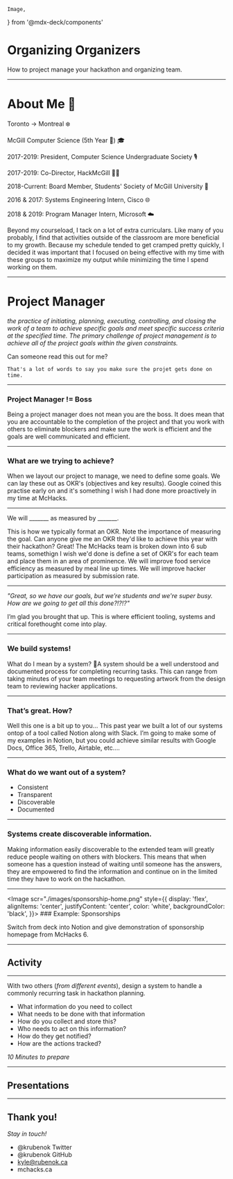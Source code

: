 
    Image,
} from '@mdx-deck/components'

# Organizing Organizers
How to project manage your hackathon and organizing team.

---

# About Me 👋
Toronto -> Montreal ❄️

McGill Computer Science (5th Year 😬) 🎓

2017-2019: President, Computer Science Undergraduate Society 🎙

2017-2019: Co-Director, HackMcGill 👨‍💻

2018-Current: Board Member, Students' Society of McGill University 📕

2016 & 2017: Systems Engineering Intern, Cisco 🌐

2018 & 2019: Program Manager Intern, Microsoft ☁️

<Notes>
Beyond my courseload, I tack on a lot of extra curriculars. Like many of you probably, I find that activities outside of the classroom are more beneficial to my growth.
Because my schedule tended to get cramped pretty quickly, I decided it was important that I focused on being effective with my time with these groups to maximize my output while minimizing the time I spend working on them.
</Notes>

---

# Project Manager

_the practice of initiating, planning, executing, controlling, and closing the work of a team to achieve specific goals and meet specific success criteria at the specified time. The primary challenge of project management is to achieve all of the project goals within the given constraints._

<Notes>
    Can someone read this out for me?
    
    That's a lot of words to say you make sure the projet gets done on time.
</Notes>

---

### Project Manager != Boss

<Notes>
    Being a project manager does not mean you are the boss. It does mean that you are accountable to the completion of the project and that you work with others to eliminate blockers and make sure the work is efficient and the goals are well communicated and efficient. 
</Notes>

---

### What are we trying to achieve?

<Notes>
    When we layout our project to manage, we need to define some goals. We can lay these out as OKR's (objectives and key results). 
    Google coined this practise early on and it's something I wish I had done more proactively in my time at McHacks. 
</Notes>

---

We will _______ as measured by _______.

<Notes>
    This is how we typically format an OKR. Note the importance of measuring the goal. 
    Can anyone give me an OKR they'd like to achieve this year with their hackathon?
    Great! The McHacks team is broken down into 6 sub teams, somethign I wish we'd done is define a set of OKR's for each team and place them in an area of prominence. 
    We will improve food service efficiency as measured by meal line up times. 
    We will improve hacker participation as measured by submission rate.
</Notes>

---

_"Great, so we have our goals, but we’re students and we're super busy. How are we going to get all this done?!?!?"_

<Notes>
    I’m glad you brought that up. This is where efficient tooling, systems and critical forethought come into play. 
</Notes>

---

### We build systems!

<Notes>
    What do I mean by a system?
    A system should be a well understood and documented process for completing recurring tasks. This can range from taking minutes of your team meetings to requesting artwork from the design team to reviewing hacker applications. 
</Notes>

--- 

### That’s great. How?

<Notes>
    Well this one is a bit up to you… This past year we built a lot of our systems ontop of a tool called Notion along with Slack. I’m going to make some of my examples in Notion, but you could achieve similar results with Google Docs, Office 365, Trello, Airtable, etc….
</Notes>

---

### What do we want out of a system?
- Consistent
- Transparent
- Discoverable
- Documented

---

### Systems create discoverable information.

<Notes>
    Making information easily discoverable to the extended team will greatly reduce people waiting on others with blockers. 
    This means that when someone has a question instead of waiting until someone has the answers, they are empowered to find the information and continue on in the limited time they have to work on the hackathon. 
</Notes>

--- 

<Image
    scr="./images/sponsorship-home.png"
    style={{
        display: 'flex',
        alignItems: 'center',
        justifyContent: 'center',
        color: 'white',
        backgroundColor: 'black',
    }}>
    ### Example: Sponsorships
</Image>

<Notes>
    Switch from deck into Notion and give demonstration of sponsorship homepage from McHacks 6.
</Notes>

---

## Activity

---

With two others (_from different events_), design a system to handle a commonly recurring task in hackathon planning.

- What information do you need to collect
- What needs to be done with that information
- How do you collect and store this?
- Who needs to act on this information?
- How do they get notified?
- How are the actions tracked?

*10 Minutes to prepare*

---

## Presentations

---

## Thank you! 

*Stay in touch!*
- @krubenok Twitter
- @krubenok GitHub
- kyle@rubenok.ca
- mchacks.ca